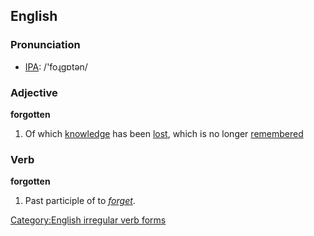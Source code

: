 ==English==

=== Pronunciation ===
*[[w:IPA|IPA]]: /'foɻgɒtən/

===Adjective===
'''forgotten'''
#Of which [[knowledge]] has been [[lost]], which is no longer [[remember]]ed


=== Verb ===
'''forgotten'''
#Past participle of to ''[[forget]]''.


[[Category:English irregular verb forms]]
